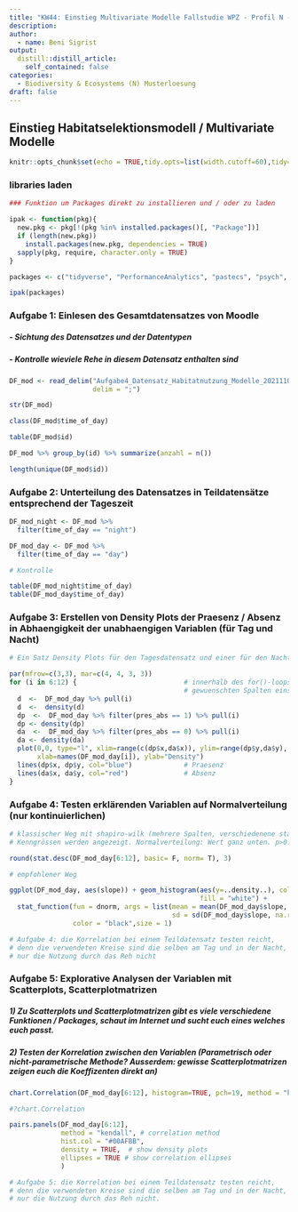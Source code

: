 ```yaml
---
title: "KW44: Einstieg Multivariate Modelle Fallstudie WPZ - Profil N - Loesung"
description:
author:
  - name: Beni Sigrist
output:
  distill::distill_article:
    self_contained: false
categories:
  - Biodiversity & Ecosystems (N) Musterloesung
draft: false
---
```


## Einstieg Habitatselektionsmodell / Multivariate Modelle

```r
knitr::opts_chunk$set(echo = TRUE,tidy.opts=list(width.cutoff=60),tidy=TRUE)
```

### libraries laden

```r

### Funktion um Packages direkt zu installieren und / oder zu laden

ipak <- function(pkg){
  new.pkg <- pkg[!(pkg %in% installed.packages()[, "Package"])]
  if (length(new.pkg)) 
    install.packages(new.pkg, dependencies = TRUE)
  sapply(pkg, require, character.only = TRUE)
}

packages <- c("tidyverse", "PerformanceAnalytics", "pastecs", "psych", "car")

ipak(packages)

```

### Aufgabe 1: Einlesen des Gesamtdatensatzes von Moodle
##### - Sichtung des Datensatzes und der Datentypen
##### - Kontrolle wieviele Rehe in diesem Datensatz enthalten sind

```r

DF_mod <- read_delim("Aufgabe4_Datensatz_Habitatnutzung_Modelle_20211101_moodle.csv", 
                     delim = ";")

str(DF_mod)

class(DF_mod$time_of_day)

table(DF_mod$id)

DF_mod %>% group_by(id) %>% summarize(anzahl = n())

length(unique(DF_mod$id))


```

### Aufgabe 2: Unterteilung des Datensatzes in Teildatensätze entsprechend der Tageszeit

```r

DF_mod_night <- DF_mod %>%
  filter(time_of_day == "night")

DF_mod_day <- DF_mod %>%
  filter(time_of_day == "day")

# Kontrolle

table(DF_mod_night$time_of_day)
table(DF_mod_day$time_of_day)

```

### Aufgabe 3: Erstellen von Density Plots der Praesenz / Absenz in Abhaengigkeit der unabhaengigen Variablen (für Tag und Nacht)

```r

# Ein Satz Density Plots für den Tagesdatensatz und einer für den Nachtdatensatz 

par(mfrow=c(3,3), mar=c(4, 4, 3, 3))
for (i in 6:12) {                           # innerhalb des for()-loops die Nummern der 
                                            # gewuenschten Spalten einstellen
  d  <-  DF_mod_day %>% pull(i)
  d  <-  density(d)
  dp  <-  DF_mod_day %>% filter(pres_abs == 1) %>% pull(i)
  dp <- density(dp)
  da  <-  DF_mod_day %>% filter(pres_abs == 0) %>% pull(i)
  da <- density(da)
  plot(0,0, type="l", xlim=range(c(dp$x,da$x)), ylim=range(dp$y,da$y), 
       xlab=names(DF_mod_day[i]), ylab="Density")
  lines(dp$x, dp$y, col="blue")             # Praesenz
  lines(da$x, da$y, col="red")              # Absenz
}

```

### Aufgabe 4: Testen erklärenden Variablen auf Normalverteilung (nur kontinuierlichen) 

```r

# klassischer Weg mit shapiro-wilk (mehrere Spalten, verschiedenene statistische
# Kenngrössen werden angezeigt. Normalverteilung: Wert ganz unten. p>0.05 = ja)

round(stat.desc(DF_mod_day[6:12], basic= F, norm= T), 3)

# empfohlener Weg

ggplot(DF_mod_day, aes(slope)) + geom_histogram(aes(y=..density..), color = "black", 
                                                fill = "white") + 
  stat_function(fun = dnorm, args = list(mean = mean(DF_mod_day$slope, na.rm = T), 
                                         sd = sd(DF_mod_day$slope, na.rm = T)), 
                color = "black",size = 1)

# Aufgabe 4: die Korrelation bei einem Teildatensatz testen reicht, 
# denn die verwendeten Kreise sind die selben am Tag und in der Nacht, 
# nur die Nutzung durch das Reh nicht


```

### Aufgabe 5: Explorative Analysen der Variablen mit Scatterplots, Scatterplotmatrizen
##### 1) Zu Scatterplots und Scatterplotmatrizen gibt es viele verschiedene Funktionen / Packages, schaut im Internet und sucht euch eines welches euch passt.
##### 2) Testen der Korrelation zwischen den Variablen (Parametrisch oder nicht-parametrische Methode? Ausserdem: gewisse Scatterplotmatrizen zeigen euch die Koeffizenten direkt an)

```r

chart.Correlation(DF_mod_day[6:12], histogram=TRUE, pch=19, method = "kendall")

#?chart.Correlation

pairs.panels(DF_mod_day[6:12], 
             method = "kendall", # correlation method
             hist.col = "#00AFBB",
             density = TRUE,  # show density plots
             ellipses = TRUE # show correlation ellipses
             )

# Aufgabe 5: die Korrelation bei einem Teildatensatz testen reicht, 
# denn die verwendeten Kreise sind die selben am Tag und in der Nacht, 
# nur die Nutzung durch das Reh nicht.

```   
